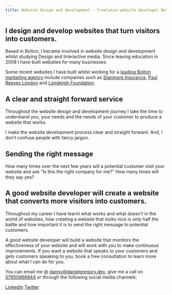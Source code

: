 ```yaml
---
title: Website design and development - Freelance website developer Bolton
---
```


## I design and develop websites that turn visitors into customers.

Based in Bolton, I became involved in website design and development whilst studying Design and Interactive media. Since leaving education in 2008 I have built websites for many businesses.

Some recent websites I have built whilst working for a <a href="https://relativemarketing.co.uk" target="_blank" rel="noopener">leading Bolton marketing agency</a> include companies such as <a href="https://stanmoreinsurance.com" target="_blank" rel="noopener">Stanmore Insurance</a>, <a href="https://paulreeveslondon.com" target="_blank" rel="noopener">Paul Reeves London</a> and <a href="https://longleigh.org" target="_blank" rel="noopener">Longleigh Foundation</a>.

## A clear and straight forward service

Throughout the website design and development journey I take the time to understand you, your needs and the needs of your customer to produce a website that works.

I make the website development process clear and straight forward. And, I don’t confuse people with fancy jargon.

## Sending the right message

How many times over the next few years will a potential customer visit your website and ask “Is this the right company for me?” How many times will they say yes? 

## A good website developer will create a website that converts more visitors into customers.

Throughout my career I have learnt what works and what doesn’t in the world of websites, how creating a website that looks nice is only half the battle and how important it is to send the right message to potential customers.

A good website developer will build a website that monitors the effectiveness of your website and will work with you to make continuous improvements. If you want a website that speaks to your customers and gets customers speaking to you, book a free consultation to learn more about what I can do for you.

You can email me @ danny@danielgregory.dev, give me a call on <a href="tel://07950966844">07950966844</a> or through the following social media channels:

<a href="https://www.linkedin.com/in/daniel-gregory-3a7797199/">LinkedIn</a>
<a href="https://twitter.com/ItsDannyLaLaLa">Twitter</a>